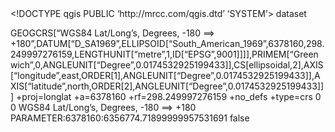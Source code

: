 <!DOCTYPE qgis PUBLIC 'http://mrcc.com/qgis.dtd' 'SYSTEM'>
<qgis version="3.28.2-Firenze">
  <identifier></identifier>
  <parentidentifier></parentidentifier>
  <language></language>
  <type>dataset</type>
  <title></title>
  <abstract></abstract>
  <contact>
    <name></name>
    <organization></organization>
    <position></position>
    <voice></voice>
    <fax></fax>
    <email></email>
    <role></role>
  </contact>
  <links/>
  <fees></fees>
  <encoding></encoding>
  <crs>
    <spatialrefsys nativeFormat="Wkt">
      <wkt>GEOGCRS["WGS84 Lat/Long's, Degrees, -180 ==> +180",DATUM["D_SA1969",ELLIPSOID["South_American_1969",6378160,298.249997276159,LENGTHUNIT["metre",1,ID["EPSG",9001]]]],PRIMEM["Greenwich",0,ANGLEUNIT["Degree",0.0174532925199433]],CS[ellipsoidal,2],AXIS["longitude",east,ORDER[1],ANGLEUNIT["Degree",0.0174532925199433]],AXIS["latitude",north,ORDER[2],ANGLEUNIT["Degree",0.0174532925199433]]]</wkt>
      <proj4>+proj=longlat +a=6378160 +rf=298.249997276159 +no_defs +type=crs</proj4>
      <srsid>0</srsid>
      <srid>0</srid>
      <authid></authid>
      <description>WGS84 Lat/Long's, Degrees, -180 ==> +180</description>
      <projectionacronym></projectionacronym>
      <ellipsoidacronym>PARAMETER:6378160:6356774.71899999957531691</ellipsoidacronym>
      <geographicflag>false</geographicflag>
    </spatialrefsys>
  </crs>
  <extent>
    <spatial crs="" minx="0" miny="0" maxy="0" dimensions="2" maxz="0" maxx="0" minz="0"/>
    <temporal>
      <period>
        <start></start>
        <end></end>
      </period>
    </temporal>
  </extent>
</qgis>
